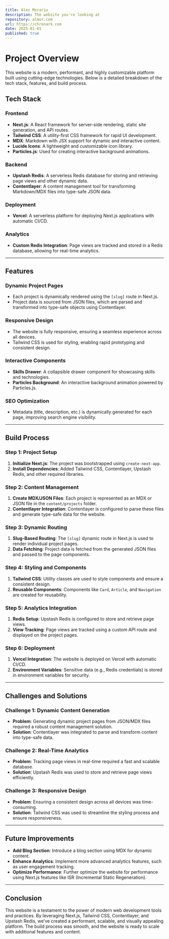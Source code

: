 ```yaml
---
title: Alex Morariu
description: The website you're looking at
repository: almor.com
url: https://chronark.com
date: 2025-01-01
published: true
---
```


# Project Overview

This website is a modern, performant, and highly customizable platform built using cutting-edge technologies. Below is a detailed breakdown of the tech stack, features, and build process.

## Tech Stack

### Frontend
- **Next.js**: A React framework for server-side rendering, static site generation, and API routes.
- **Tailwind CSS**: A utility-first CSS framework for rapid UI development.
- **MDX**: Markdown with JSX support for dynamic and interactive content.
- **Lucide Icons**: A lightweight and customizable icon library.
- **Particles.js**: Used for creating interactive background animations.

### Backend
- **Upstash Redis**: A serverless Redis database for storing and retrieving page views and other dynamic data.
- **Contentlayer**: A content management tool for transforming Markdown/MDX files into type-safe JSON data.

### Deployment
- **Vercel**: A serverless platform for deploying Next.js applications with automatic CI/CD.

### Analytics
- **Custom Redis Integration**: Page views are tracked and stored in a Redis database, allowing for real-time analytics.

---

## Features

### Dynamic Project Pages
- Each project is dynamically rendered using the `[slug]` route in Next.js.
- Project data is sourced from JSON files, which are parsed and transformed into type-safe objects using Contentlayer.

### Responsive Design
- The website is fully responsive, ensuring a seamless experience across all devices.
- Tailwind CSS is used for styling, enabling rapid prototyping and consistent design.

### Interactive Components
- **Skills Drawer**: A collapsible drawer component for showcasing skills and technologies.
- **Particles Background**: An interactive background animation powered by Particles.js.

### SEO Optimization
- Metadata (title, description, etc.) is dynamically generated for each page, improving search engine visibility.

---

## Build Process

### Step 1: Project Setup
1. **Initialize Next.js**: The project was bootstrapped using `create-next-app`.
2. **Install Dependencies**: Added Tailwind CSS, Contentlayer, Upstash Redis, and other required libraries.

### Step 2: Content Management
1. **Create MDX/JSON Files**: Each project is represented as an MDX or JSON file in the `content/projects` folder.
2. **Contentlayer Integration**: Contentlayer is configured to parse these files and generate type-safe data for the website.

### Step 3: Dynamic Routing
1. **Slug-Based Routing**: The `[slug]` dynamic route in Next.js is used to render individual project pages.
2. **Data Fetching**: Project data is fetched from the generated JSON files and passed to the page components.

### Step 4: Styling and Components
1. **Tailwind CSS**: Utility classes are used to style components and ensure a consistent design.
2. **Reusable Components**: Components like `Card`, `Article`, and `Navigation` are created for reusability.

### Step 5: Analytics Integration
1. **Redis Setup**: Upstash Redis is configured to store and retrieve page views.
2. **View Tracking**: Page views are tracked using a custom API route and displayed on the project pages.

### Step 6: Deployment
1. **Vercel Integration**: The website is deployed on Vercel with automatic CI/CD.
2. **Environment Variables**: Sensitive data (e.g., Redis credentials) is stored in environment variables for security.

---

## Challenges and Solutions

### Challenge 1: Dynamic Content Generation
- **Problem**: Generating dynamic project pages from JSON/MDX files required a robust content management solution.
- **Solution**: Contentlayer was integrated to parse and transform content into type-safe data.

### Challenge 2: Real-Time Analytics
- **Problem**: Tracking page views in real-time required a fast and scalable database.
- **Solution**: Upstash Redis was used to store and retrieve page views efficiently.

### Challenge 3: Responsive Design
- **Problem**: Ensuring a consistent design across all devices was time-consuming.
- **Solution**: Tailwind CSS was used to streamline the styling process and ensure responsiveness.

---

## Future Improvements
- **Add Blog Section**: Introduce a blog section using MDX for dynamic content.
- **Enhance Analytics**: Implement more advanced analytics features, such as user engagement tracking.
- **Optimize Performance**: Further optimize the website for performance using Next.js features like ISR (Incremental Static Regeneration).

---

## Conclusion
This website is a testament to the power of modern web development tools and practices. By leveraging Next.js, Tailwind CSS, Contentlayer, and Upstash Redis, we’ve created a performant, scalable, and visually appealing platform. The build process was smooth, and the website is ready to scale with additional features and content.

